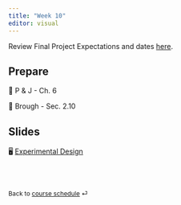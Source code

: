 ```yaml
---
title: "Week 10"
editor: visual
---
```


::: callout-important
Review Final Project Expectations and dates [here](https://dharaden.github.io/psyc641-s25/project/final-proj-desc.html).
:::

## Prepare

📖 P & J - Ch. 6

📖 Brough - Sec. 2.10

## Slides

🖥️ [Experimental Design](/slides/lec-10.html)

<br><br>

::: {style="font-size: 0.875em;"}
Back to [course schedule](/ "Course schedule") ⏎
:::
